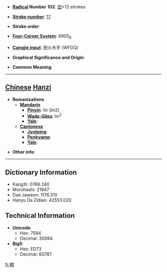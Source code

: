 * '''[[Wiktionary:Chinese radical index| Radical]] Number 102''': [[Wiktionary:Chinese radical index 田|田]]+12 strokes

* '''[[Wiktionary:Chinese total strokes index|Stroke number]]''': [[Wiktionary:Chinese total strokes index 17|17]]

* '''Stroke order''': 

* '''[[Wiktionary:Chinese four corner index|Four-Corner System]]''': 6905<sub>9</sub>

* '''[[Wiktionary:Chinese Cangjie index|Cangjie input]]''': 田火木手 (WFDQ)

* '''Graphical Significance and Origin''': 

* '''Common Meaning'''

----

== [[Chinese]] [[Hanzi]] ==

* '''Romanizations'''
** '''[[Mandarin]]'''
*** '''[[Pinyin]]''': lín (lin2)
*** '''[[Wade-Giles]]''': lin<sup>2</sup>
*** '''[[Yale]]''': 
** '''[[Cantonese]]'''
*** '''[[Jyutping]]''':
*** '''[[Penkyamp]]''': 
*** '''[[Yale]]''': 

* '''Other info''': 

----

== Dictionary Information ==

* KangXi: 0766.240
* Morohashi: 21947
* Dae Jaweon: 1176.310
* Hanyu Da Zidian: 42553.020

== Technical Information ==

* '''Unicode''':
** Hex: 7584
** Decimal: 30084
* '''Big5''':
** Hex: ED73
** Decimal: 60787

[[fr:疄]]